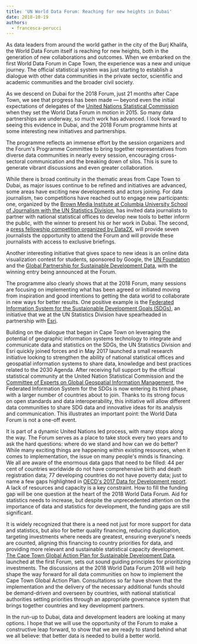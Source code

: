 ```yaml
---
title: 'UN World Data Forum: Reaching for new heights in Dubai'
date: 2018-10-19
authors:
  - francesca-perucci
---
```


As data leaders from around the world gather in the city of the Burj Khalifa, the World Data Forum itself is reaching for new heights, both in the generation of new collaborations and outcomes. When we embarked on the first World Data Forum in Cape Town, the experience was a new and unique journey. The official statistical system was just starting to establish a dialogue with other data communities in the private sector, scientific and academic communities and the broader civil society.

As we descend on Dubai for the 2018 Forum, just 21 months after Cape Town, we see that progress has been made — beyond even the initial expectations of delegates of the [United Nations Statistical Commission](https://unstats.un.org/unsd/statcom/) when they set the World Data Forum in motion in 2015. So many data partnerships are underway, so much work has advanced. I look forward to seeing this evidence in Dubai, and the 2018 Forum programme hints at some interesting new initiatives and partnerships.

The programme reflects an immense effort by the session organizers and the Forum's Programme Committee to bring together representatives from diverse data communities in nearly every session, encouraging cross-sectoral communication and the breaking down of silos. This is sure to generate vibrant discussions and even greater collaboration.

While there is broad continuity in the thematic areas from Cape Town to Dubai, as major issues continue to be refined and initiatives are advanced, some areas have exciting new developments and actors joining. For data journalism, two competitions have reached out to engage new participants: one, organized by the [Brown Media Institute at Columbia University School of Journalism with the UN Statistics Division](https://brown.columbia.edu/we-have-a-winner-the-brown-un-desa-collaboration-contest/), has invited data journalists to partner with national statistical offices to develop new tools to better inform the public, with the winner to present his or her work in Dubai. The second, a [press fellowship competition organized by Data2X](https://www.data2x.org/wdf-press-fellowship/), will provide seven journalists the opportunity to attend the Forum and will provide these journalists with access to exclusive briefings.

Another interesting initiative that gives space to new ideas is an online data visualization contest for students, sponsored by Google, the [UN Foundation](https://unfoundation.org/) and the [Global Partnership for Sustainable Development Data](http://www.data4sdgs.org/), with the winning entry being announced at the Forum.

The programme also clearly shows that at the 2018 Forum, many sessions are focusing on implementing what has been agreed or initiated moving from inspiration and good intentions to getting the data world to collaborate in new ways for better results. One positive example is the [Federated Information System for the Sustaionable Development Goals (SDGs)](http://unstats-undesa.opendata.arcgis.com/), an initiative that we at the UN Statistics Division have spearheaded in partnership with [Esri](https://www.esri.com/).

Building on the dialogue that began in Cape Town on leveraging the potential of geographic information systems technology to integrate and communicate data and statistics on the SDGs, the UN Statistics Division and Esri quickly joined forces and in May 2017 launched a small research initiative looking to strengthen the ability of national statistical offices and geospatial information systems to share data, knowledge and best practices related to the 2030 Agenda. After receiving full support by the official statistical community at the United Nation Statistical Commission and the [Committee of Experts on Global Geospatial Information Management](http://ggim.un.org/meetings/sessions/), the Federated Information System for the SDGs is now entering its third phase, with a larger number of countries about to join. Thanks to its strong focus on open standards and data interoperability, this initiative will allow different data communities to share SDG data and innovative ideas for its analysis and communication. This illustrates an important point: the World Data Forum is not a one-off event.

It is part of a dynamic United Nations led process, with many stops along the way. The Forum serves as a place to take stock every two years and to ask the hard questions: where do we stand and how can we do better? While many exciting things are happening within existing resources, when it comes to implementation, the issue on many people's minds is financing. We all are aware of the enormous data gaps that need to be filled: 44 per cent of countries worldwide do not have comprehensive birth and death registration data; 77 developing countries do not have poverty data; just to name a few gaps highlighted in [OECD's 2017 Data for Development report](https://www.oecd-ilibrary.org/development/development-co-operation-report-2017_dcr-2017-en). A lack of resources and capacity is a key constraint. How to fill the funding gap will be one question at the heart of the 2018 World Data Forum. Aid for statistics needs to increase, but despite the unprecedented attention on the importance of data and statistics for development, the funding gaps are still significant.

It is widely recognized that there is a need not just for more support for data and statistics, but also for better quality financing, reducing duplication, targeting investments where needs are greatest, ensuring everyone's needs are counted, aligning this financing to country priorities for data, and providing more relevant and sustainable statistical capacity development. [The Cape Town Global Action Plan for Sustainable Development Data](https://unstats.un.org/sdgs/hlg/cape-town-global-action-plan/), launched at the first Forum, sets out sound guiding principles for prioritizing investments. The discussions at the 2018 World Data Forum 2018 will help shape the way forward for all data communities on how to implement the Cape Town Global Action Plan. Consultations so far have shown that the implementation and the delivery of the necessary additional funds should be demand-driven and overseen by countries, with national statistical authorities setting priorities through an appropriate governance system that brings together countries and key development partners.

In the run-up to Dubai, data and development leaders are looking at many options. I hope that we will use the opportunity of the Forum to make a constructive leap forward, to show that we are ready to stand behind what we all believe: that better data is needed to build a better world.
